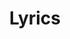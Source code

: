 ---
sidebarTitle: Lyrics
title: Lyrics
description: Cantaê has a simple and intuitive UI. The UI is divided into multiple sections
---